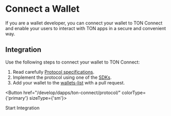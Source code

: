 
# Connect a Wallet

If you are a wallet developer, you can connect your wallet to TON Connect and enable your users to interact with TON apps in a secure and convenient way.

## Integration

Use the following steps to connect your wallet to TON Connect:

1. Read carefully [Protocol specifications](/develop/dapps/ton-connect/protocol/).
2. Implement the protocol using one of the [SDKs](/v3/guidelines/ton-connect/guidelines/developers).
3. Add your wallet to the [wallets-list](https://github.com/ton-blockchain/wallets-list) with a pull request.


<Button href="/develop/dapps/ton-connect/protocol/" colorType={'primary'} sizeType={'sm'}>

Start Integration

</Button>

